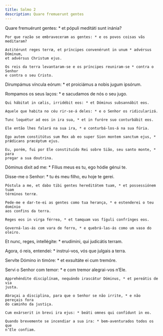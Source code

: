 ```yaml
---
title: Salmo 2
description: Quare fremuerunt gentes
---
```


<div class="side-by-side not-content">

Quare fremuérunt gentes: * et pópuli meditáti sunt inánia?

    Por que razão se embraveceram as gentes: * e os povos coisas vãs meditaram?

    Astitérunt reges terræ, et príncipes convenérunt in unum * advérsus Dóminum,
    et advérsus Christum ejus.

    Os reis da terra levantaram-se e os príncipes reuniram-se * contra o Senhor
    e contra o seu Cristo.

Dirumpámus víncula eórum: * et proiciámus a nobis jugum ipsórum.

Rompamos os seus laços: * e sacudamos de nós o seu jugo.

    Qui hábitat in cælis, irridébit eos: * et Dóminus subsannábit eos.

    Aquele que habita no céu rir-se-á deles: * e o Senhor os ridicularizá.

    Tunc loquétur ad eos in ira sua, * et in furóre suo conturbábit eos.

    Ele então lhes falará na sua ira, * e conturbá-los-á na sua fúria.

    Ego autem constitútus sum Rex ab eo super Sion montem sanctum ejus, *
    prǽdicans præcéptum ejus.

    Eu, porém, fui por Ele constituído Rei sobre Sião, seu santo monte, * para
    pregar a sua doutrina.

Dóminus dixit ad me: * Fílius meus es tu, ego hódie génui te.

Disse-me o Senhor: * tu és meu filho, eu hoje te gerei.

    Póstula a me, et dabo tibi gentes hereditátem tuam, * et possessiónem tuam
    términos terræ.

    Pede-me e dar-te-ei as gentes como tua herança, * e estenderei o teu domínio
    aos confins da terra.

    Reges eos in virga férrea, * et tamquam vas fíguli confrínges eos.

    Governá-las-ás com vara de ferro, * e quebrá-las-ás como um vaso do oleiro.

Et nunc, reges, intellégite: * erudímini, qui judicátis terram.

Agora, ó reis, entendei: * instruí-vos, vós que julgais a terra.

Servíte Dómino in timóre: * et exsultáte ei cum tremóre.

Servi o Senhor com temor: * e com tremor alegrai-vos n’Ele.

    Apprehéndite disciplínam, nequándo irascátur Dóminus, * et pereátis de via
    justa.

    Abraçai a disciplina, para que o Senhor se não irrite, * e não pereçais fora
    do caminho da justiça.

    Cum exárserit in brevi ira ejus: * beáti omnes qui confídunt in eo.

    Quando brevemente se incendiar a sua ira: * bem-aventurados todos os que
    n’Ele confiam.

</div>
